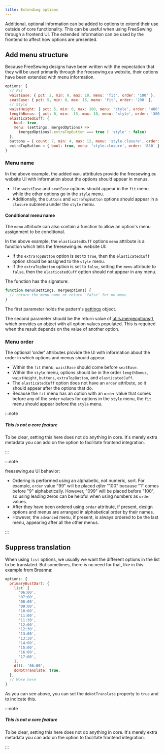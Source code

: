 ```yaml
---
title: Extending options
---
```


Additional, optional information can be added to options to extend
their use outside of core functionality.
This can be useful when using FreeSewing through a frontend UI.
The extended information can be used by the frontend to affect
how options are presented.

## Add menu structure

Because FreeSewing designs have been written with the expectation that
they will be used primarily through the freesewing.eu website,
their options have been extended with menu information.

```js
options: {
  // Fit
  waistEase: { pct: 2, min: 0, max: 10, menu: 'fit', order: '100' },
  seatEase: { pct: 5, min: 0, max: 15, menu: 'fit', order: '200' },
  // Style
  waistHeight: { pct: 5, min: 0, max: 100, menu: 'style', order: '400' },
  lengthBonus: { pct: 0, min: -15, max: 10, menu: 'style', order: '300' },
  elasticatedCuff: {
    bool: true,
    menu: (settings, mergedOptions) =>
      (mergedOptions?.extraTopButton === true ? 'style' : false)
  },
  buttons = { count: 7, min: 4, max: 12, menu: 'style.closure', order: '800' }
  extraTopButton = { bool: true, menu: 'style.closure', order: '850' }
}
```

### Menu name

In the above example, the added `menu` attributes provide the
freesewing.eu website UI with information about the options
should appear in menus.

- The `waistEase` and `seatEase` options should appear in the `fit`
  menu while the other options go in the `style` menu.
- Additionally, the `buttons` and `extraTopButton` options should
  appear in a `closure` submenu under the `style` menu.

#### Conditional menu name

The `menu` attribute can also contain a function to allow an option's
menu assignment to be conditional.

In the above example, the `elasticatedCuff` options `menu` attribute
is a function which tells the freesewing.eu website UI:

- If the `extraTopButton` option is set to `true`, then the
  `elasticatedCuff` option should be assigned to the `style` menu.
- If the `extraTopButton` option is set to `false`, setting the `menu`
  attribute to `false`, then the `elasticatedCuff` option should not
  appear in any menu.

The function has the signature:

```js
function menu(settings, mergeoptions) {
  // return the menu name or return `false` for no menu
}
```

The first parameter holds the pattern's [settings](/reference/settings) object.

The second parameter should be the return value of
[utils.mergeoptions()](/reference/api/utils/mergeoptions), which provides an
object with all option values populated.
This is required when the result depends on the value of another option.

### Menu order

The optional 'order' attributes provide the UI with information about
the order in which options and menus should appear.

- Within the `fit` menu, `waistEase` should come before `seatEase`.
- Within the `style` menu, options should be in the order
  `lengthBonus`, `waistHeight`, `buttons`, `extraTopButton`, and
  `elasticatedCuff`.
- The `elasticatedCuff` option does not have an `order` attribute,
  so it should appear after the options that do.
- Because the `fit` menu has an option with an `order` value that comes
  before any of the `order` values for options in the `style` menu,
  the `fit` menu should appear before the `style` menu.

:::note

##### This is not a core feature

To be clear, setting this here does not do anything in core.
It's merely extra metadata you can add on the option to facilitate
frontend integration.

:::

:::note

freesewing.eu UI behavior:

- Ordering is performed using an alphabetic, not numeric, sort.
  For example, `order` value "99" will be placed _after_ "100" because
  "1" comes before "9" alphabetically.
  However, "099" will be placed before "100", so using leading zeros
  can be helpful when using numbers as `order` values.
- After they have been ordered using `order` attribute, if present,
  design options and menus are arranged in alphabetical order by
  their names.
- However, the `advanced` menu, if present, is always ordered to
  be the last menu, appearing after all the other menus.

:::

## Suppress translation

When using `list` options, we usually we want the different options
in the list to be translated.
But sometimes, there is no need for that, like in this example from Breanna:

```js
options: {
  primaryBustDart: {
    list: [
      '06:00',
      '07:00',
      '08:00',
      '09:00',
      '10:00',
      '11:00',
      '11:30',
      '12:00',
      '12:30',
      '13:00',
      '13:30',
      '14:00',
      '15:00',
      '16:00',
      '17:00',
    ],
    dflt: '06:00',
    doNotTranslate: true,
  },
  // More here
}
```

As you can see above, you can set the `doNotTranslate` property to `true` and to indicate this.

:::note

##### This is not a core feature

To be clear, setting this here does not do anything in core. It's merely extra
metadata you can add on the option to facilitate frontend integration.

:::
